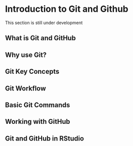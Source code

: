 # Introduction to Git and Github {#sec-git}

:::{.callout-caution appearance=minimal}
This section is still under development
:::

## What is Git and GitHub
## Why use Git?
## Git Key Concepts
## Git Workflow
## Basic Git Commands
## Working with GitHub
## Git and GitHub in RStudio